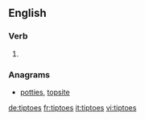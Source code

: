 ==English==

===Verb===
{{head|en}}

# {{en-third-person singular of|tiptoe}}

===Anagrams===
* [[potties#English|potties]], [[topsite#English|topsite]]

[[de:tiptoes]]
[[fr:tiptoes]]
[[it:tiptoes]]
[[vi:tiptoes]]